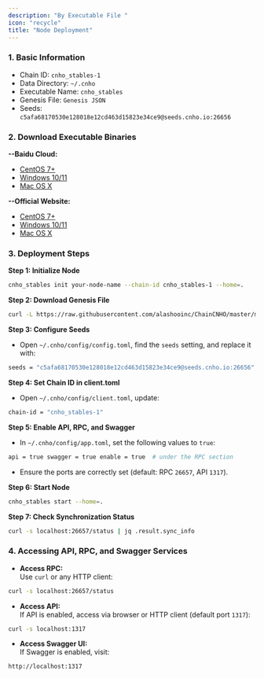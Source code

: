 ```yaml
---
description: "By Executable File "
icon: "recycle"
title: "Node Deployment"
---
```


### 1. Basic Information

- Chain ID: `cnho_stables-1`
- Data Directory: `~/.cnho`
- Executable Name: `cnho_stables`
- Genesis File: `Genesis JSON`
- Seeds:\
  `c5afa68170530e128018e12cd463d15823e34ce9@seeds.cnho.io:26656`

### 2. Download Executable Binaries

**--Baidu Cloud:**

- [CentOS 7\+](https://pan.baidu.com/s/1X26In0sNUbBG1amppijAHw?pwd=jb22)
- [Windows 10/11](https://pan.baidu.com/s/1DMWUEgYCqGzsh8-kab3Xrg?pwd=7xcq)
- [Mac OS X](https://pan.baidu.com/s/1raKc3s7TgSMLpGmmnErurw?pwd=fg24)

**--Official Website:**

- [CentOS 7\+](https://cnho.io/resource/ChainCNHO/cnho_stables1.0.0.bin)
- [Windows 10/11](https://cnho.io/resource/ChainCNHO/cnho_stables1.0.0.exe)
- [Mac OS X](https://cnho.io/resource/ChainCNHO/cnho_stables_mac1.0.0.bin)

### 3. Deployment Steps

**Step 1: Initialize Node**

```bash
cnho_stables init your-node-name --chain-id cnho_stables-1 --home=. 
```

**Step 2: Download Genesis File**

```bash
curl -L https://raw.githubusercontent.com/alashooinc/ChainCNHO/master/mainnet/genesis.json > ~/.cnho/config/genesis.json
```

**Step 3: Configure Seeds**

- Open `~/.cnho/config/config.toml`, find the `seeds` setting, and replace it with:

```bash
seeds = "c5afa68170530e128018e12cd463d15823e34ce9@seeds.cnho.io:26656"
```

**Step 4: Set Chain ID in client.toml**

- Open `~/.cnho/config/client.toml`, update:

```bash
chain-id = "cnho_stables-1" 
```

**Step 5: Enable API, RPC, and Swagger**

- In `~/.cnho/config/app.toml`, set the following values to `true`:

```bash
api = true swagger = true enable = true  # under the RPC section
```

- Ensure the ports are correctly set (default: RPC `26657`, API `1317`).

**Step 6: Start Node**

```bash
cnho_stables start --home=.
```

**Step 7: Check Synchronization Status**

```bash
curl -s localhost:26657/status | jq .result.sync_info 
```

### 4. Accessing API, RPC, and Swagger Services

- **Access RPC:**\
  Use `curl` or any HTTP client:

```bash
curl -s localhost:26657/status 
```

- **Access API:** \
  If API is enabled, access via browser or HTTP client (default port `1317`):

```bash
curl -s localhost:1317 
```

- **Access Swagger UI:** \
  If Swagger is enabled, visit:

```bash
http://localhost:1317 
```
